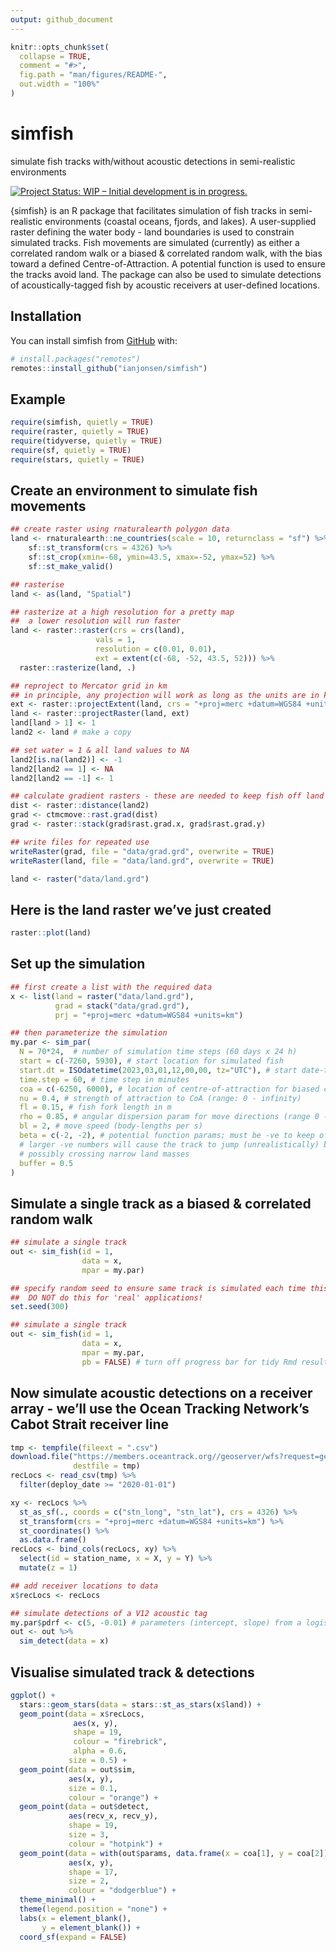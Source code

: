 ```yaml
---
output: github_document
---
```


<!-- README.md is generated from README.Rmd. Please edit that file -->

```r
knitr::opts_chunk$set(
  collapse = TRUE,
  comment = "#>",
  fig.path = "man/figures/README-",
  out.width = "100%"
)
```

# simfish

simulate fish tracks with/without acoustic detections in semi-realistic environments

<!-- badges: start -->
[![Project Status: WIP – Initial development is in progress.](http://www.repostatus.org/badges/latest/wip.svg)](http://www.repostatus.org/#wip)
<!-- badges: end -->

{simfish} is an R package that facilitates simulation of fish tracks in semi-realistic environments (coastal oceans, fjords, and lakes). A user-supplied raster defining the water body - land boundaries is used to constrain simulated tracks. Fish movements are simulated (currently) as either a correlated random walk or a biased & correlated random walk, with the bias toward a defined Centre-of-Attraction. A potential function is used to ensure the tracks avoid land. The package can also be used to simulate detections of acoustically-tagged fish by acoustic receivers at user-defined locations.

## Installation

You can install simfish from [GitHub](https://github.com/ianjonsen/simfish) with:

``` r
# install.packages("remotes")
remotes::install_github("ianjonsen/simfish")
```

## Example

```r
require(simfish, quietly = TRUE)
require(raster, quietly = TRUE)
require(tidyverse, quietly = TRUE)
require(sf, quietly = TRUE)
require(stars, quietly = TRUE)
```

## Create an environment to simulate fish movements
```r
## create raster using rnaturalearth polygon data
land <- rnaturalearth::ne_countries(scale = 10, returnclass = "sf") %>%
    sf::st_transform(crs = 4326) %>%
    sf::st_crop(xmin=-68, ymin=43.5, xmax=-52, ymax=52) %>%
    sf::st_make_valid()

## rasterise
land <- as(land, "Spatial")

## rasterize at a high resolution for a pretty map
##  a lower resolution will run faster
land <- raster::raster(crs = crs(land), 
                   vals = 1, 
                   resolution = c(0.01, 0.01), 
                   ext = extent(c(-68, -52, 43.5, 52))) %>% 
  raster::rasterize(land, .)

## reproject to Mercator grid in km
## in principle, any projection will work as long as the units are in km
ext <- raster::projectExtent(land, crs = "+proj=merc +datum=WGS84 +units=km")
land <- raster::projectRaster(land, ext)
land[land > 1] <- 1
land2 <- land # make a copy

## set water = 1 & all land values to NA
land2[is.na(land2)] <- -1
land2[land2 == 1] <- NA
land2[land2 == -1] <- 1

## calculate gradient rasters - these are needed to keep fish off land
dist <- raster::distance(land2)
grad <- ctmcmove::rast.grad(dist)
grad <- raster::stack(grad$rast.grad.x, grad$rast.grad.y)

## write files for repeated use
writeRaster(grad, file = "data/grad.grd", overwrite = TRUE)
writeRaster(land, file = "data/land.grd", overwrite = TRUE)
```

```r
land <- raster("data/land.grd")
```

## Here is the land raster we've just created
```r

raster::plot(land)
```


## Set up the simulation
```r
## first create a list with the required data
x <- list(land = raster("data/land.grd"), 
          grad = stack("data/grad.grd"), 
          prj = "+proj=merc +datum=WGS84 +units=km")

## then parameterize the simulation
my.par <- sim_par(
  N = 70*24,  # number of simulation time steps (60 days x 24 h)
  start = c(-7260, 5930), # start location for simulated fish
  start.dt = ISOdatetime(2023,03,01,12,00,00, tz="UTC"), # start date-time
  time.step = 60, # time step in minutes
  coa = c(-6250, 6000), # location of centre-of-attraction for biased correlated random walk (can be NA)
  nu = 0.4, # strength of attraction to CoA (range: 0 - infinity)
  fl = 0.15, # fish fork length in m
  rho = 0.85, # angular dispersion param for move directions (range 0 - 1)
  bl = 2, # move speed (body-lengths per s)
  beta = c(-2, -2), # potential function params; must be -ve to keep off land;
  # larger -ve numbers will cause the track to jump (unrealistically) big distances when encountering land,
  # possibly crossing narrow land masses
  buffer = 0.5
)
```

## Simulate a single track as a biased & correlated random walk
```r
## simulate a single track
out <- sim_fish(id = 1, 
                data = x, 
                mpar = my.par)
```

```r
## specify random seed to ensure same track is simulated each time this .Rmd runs
##  DO NOT do this for 'real' applications!
set.seed(300)

## simulate a single track
out <- sim_fish(id = 1, 
                data = x, 
                mpar = my.par,
                pb = FALSE) # turn off progress bar for tidy Rmd result
```

## Now simulate acoustic detections on a receiver array - we'll use the Ocean Tracking Network's Cabot Strait receiver line
```r
tmp <- tempfile(fileext = ".csv")
download.file("https://members.oceantrack.org//geoserver/wfs?request=getfeature&service=wfs&outputFormat=CSV&typename=otn:stations_receivers&cql_filter=collectioncode+EQ+%27CBS%27",
              destfile = tmp)
recLocs <- read_csv(tmp) %>%
  filter(deploy_date >= "2020-01-01")

xy <- recLocs %>%
  st_as_sf(., coords = c("stn_long", "stn_lat"), crs = 4326) %>%
  st_transform(crs = "+proj=merc +datum=WGS84 +units=km") %>%
  st_coordinates() %>%
  as.data.frame()
recLocs <- bind_cols(recLocs, xy) %>%
  select(id = station_name, x = X, y = Y) %>%
  mutate(z = 1)

## add receiver locations to data
x$recLocs <- recLocs

## simulate detections of a V12 acoustic tag
my.par$pdrf <- c(5, -0.01) # parameters (intercept, slope) from a logistic regression of distance on detection rate
out <- out %>%
  sim_detect(data = x)

```

## Visualise simulated track & detections
```r
ggplot() +
  stars::geom_stars(data = stars::st_as_stars(x$land)) +
  geom_point(data = x$recLocs,
              aes(x, y), 
              shape = 19, 
              colour = "firebrick",
              alpha = 0.6,
             size = 0.5) +
  geom_point(data = out$sim, 
             aes(x, y), 
             size = 0.1, 
             colour = "orange") +
  geom_point(data = out$detect,
             aes(recv_x, recv_y),
             shape = 19,
             size = 3,
             colour = "hotpink") +
  geom_point(data = with(out$params, data.frame(x = coa[1], y = coa[2])),
             aes(x, y),
             shape = 17,
             size = 2, 
             colour = "dodgerblue") +
  theme_minimal() +
  theme(legend.position = "none") + 
  labs(x = element_blank(),
       y = element_blank()) +
  coord_sf(expand = FALSE)

```


